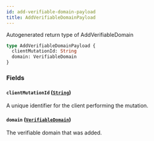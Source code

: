 ```yaml
---
id: add-verifiable-domain-payload
title: AddVerifiableDomainPayload
---
```


Autogenerated return type of AddVerifiableDomain

```graphql
type AddVerifiableDomainPayload {
  clientMutationId: String
  domain: VerifiableDomain
}
```

### Fields

#### `clientMutationId` ([`String`](/docs/api/scalars/string))

A unique identifier for the client performing the mutation.

#### `domain` ([`VerifiableDomain`](/docs/api/objects/verifiable-domain))

The verifiable domain that was added.
